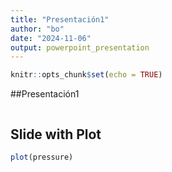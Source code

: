```yaml
---
title: "Presentación1"
author: "bo"
date: "2024-11-06"
output: powerpoint_presentation
---
```


```r
knitr::opts_chunk$set(echo = TRUE)
```

##Presentación1

```r


```

## Slide with Plot

```r
plot(pressure)
```

